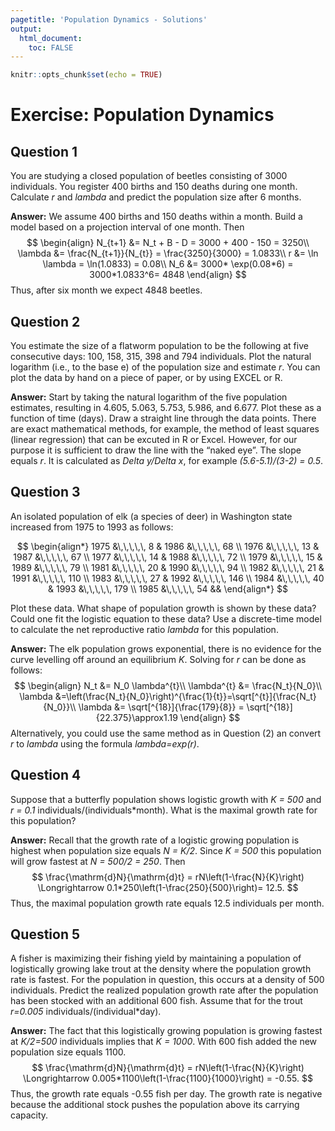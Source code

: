 ```yaml
---
pagetitle: 'Population Dynamics - Solutions'
output: 
  html_document:
    toc: FALSE
---
```


```r
knitr::opts_chunk$set(echo = TRUE)
```

# Exercise: Population Dynamics {.tabset}

## Question 1
You are studying a closed population of beetles consisting of 3000 individuals. You register 400 births and 150 deaths during one month. Calculate *r* and *lambda* and predict the population size after 6 months.

**Answer:** 
We assume 400 births and 150 deaths within a month. Build a model based on a projection interval of one month. Then
$$
\begin{align}
N_{t+1} &= N_t + B - D = 3000 + 400 - 150 = 3250\\
\lambda &= \frac{N_{t+1}}{N_{t}} = \frac{3250}{3000} = 1.0833\\
r &= \ln \lambda = \ln(1.0833) = 0.08\\
N_6 &= 3000* \exp(0.08*6) = 3000*1.0833^6= 4848
\end{align}
$$
Thus, after six month we expect 4848 beetles.


## Question 2
You estimate the size of a flatworm population to be the following at five consecutive days: 100, 158, 315, 398 and 794 individuals. Plot the natural logarithm (i.e., to the base e) of the population size and estimate *r*. You can plot the data by hand on a piece of paper, or by using EXCEL or R.

**Answer:**
Start by taking the natural logarithm of the five population estimates, resulting in 4.605, 5.063, 5.753, 5.986, and 6.677.
Plot these as a function of time (days).
Draw a straight line through the data points. There are exact mathematical methods, for example, the method of least squares (linear regression) that can be excuted in R or Excel. However, for our purpose it is sufficient to draw the line with the "naked eye". The slope equals *r*. It is calculated as *Delta y/Delta x*, for example *(5.6-5.1)/(3-2) = 0.5*.

## Question 3
An isolated population of elk (a species of deer) in Washington state increased from 1975 to 1993 as follows:

$$
\begin{align*}
    1975 &\,\,\,\,\, 8  & 1986 &\,\,\,\,\, 68 \\
    1976 &\,\,\,\,\, 13 & 1987 &\,\,\,\,\, 67 \\
    1977 &\,\,\,\,\, 14 & 1988 &\,\,\,\,\, 72 \\
    1979 &\,\,\,\,\, 15 & 1989 &\,\,\,\,\, 79 \\
    1981 &\,\,\,\,\, 20 & 1990 &\,\,\,\,\, 94 \\
    1982 &\,\,\,\,\, 21 & 1991 &\,\,\,\,\, 110 \\
    1983 &\,\,\,\,\, 27 & 1992 &\,\,\,\,\, 146 \\
    1984 &\,\,\,\,\, 40 & 1993 &\,\,\,\,\, 179 \\
    1985 &\,\,\,\,\, 54 &&
\end{align*}
$$

Plot these data. What shape of population growth is shown by these data? Could one fit the logistic equation to these data? Use a discrete-time model to calculate the net reproductive ratio *lambda* for this population.

**Answer:**
The elk population grows exponential, there is no evidence for the curve levelling off around an equilibrium *K*. 
Solving for *r* can be done as follows:
$$
\begin{align}
N_t &= N_0 \lambda^{t}\\
\lambda^{t} &= \frac{N_t}{N_0}\\
\lambda &=\left(\frac{N_t}{N_0}\right)^{\frac{1}{t}}=\sqrt[^{t}]{\frac{N_t}{N_0}}\\
\lambda &= \sqrt[^{18}]{\frac{179}{8}} = \sqrt[^{18}]{22.375}\approx1.19
\end{align}
$$
Alternatively, you could use the same method as in Question (2) an convert $r$ to *lambda* using the formula *lambda=exp(r)*.

## Question 4
Suppose that a butterfly population shows logistic growth with *K = 500* and *r = 0.1* individuals/(individuals*month). What is the maximal growth rate for this population?

**Answer:**
Recall that the growth rate of a logistic growing population is highest when population size equals *N = K/2*. Since *K = 500* this population will grow fastest at *N = 500/2 = 250*. Then
$$
\frac{\mathrm{d}N}{\mathrm{d}t} = rN\left(1-\frac{N}{K}\right) \Longrightarrow 0.1*250\left(1-\frac{250}{500}\right)= 12.5.
$$
Thus, the maximal population growth rate equals 12.5 individuals per month.

## Question 5
A fisher is maximizing their fishing yield by maintaining a population of logistically growing lake trout at the density where the population growth rate is fastest. For the population in question, this occurs at a density of 500 individuals. Predict the realized population growth rate after the population has been stocked with an additional 600 fish. Assume that for the trout *r=0.005* individuals/(individual*day).

**Answer:**
The fact that this logistically growing population is growing fastest at *K/2=500* individuals implies that *K = 1000*. With 600 fish added the new population size equals 1100.
$$
\frac{\mathrm{d}N}{\mathrm{d}t} = rN\left(1-\frac{N}{K}\right) \Longrightarrow 0.005*1100\left(1-\frac{1100}{1000}\right) = -0.55.
$$
Thus, the growth rate equals -0.55 fish per day.
The growth rate is negative because the additional stock pushes the population above its carrying capacity.
